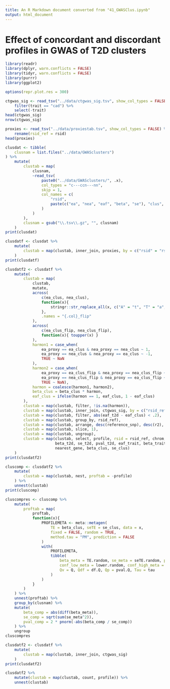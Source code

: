 ```yaml
---
title: An R Markdown document converted from "41_GWASClus.ipynb"
output: html_document
---
```


# Effect of concordant and discordant profiles in GWAS of T2D clusters

```r
library(readr)
library(dplyr, warn.conflicts = FALSE)
library(tidyr, warn.conflicts = FALSE)
library(purrr)
library(ggplot2)
```

```r
options(repr.plot.res = 300)
```

```r
ctgwas_sig <- read_tsv("../data/ctgwas_sig.tsv", show_col_types = FALSE) %>%
    filter(trait == "cad") %>%
    select(-trait)
head(ctgwas_sig)
nrow(ctgwas_sig)
```

```r
proxies <- read_tsv("../data/proxiestab.tsv", show_col_types = FALSE) %>%
    rename(rsid_ref = rsid)
head(proxies)
```

```r
clusdat <- tibble(
    clusnam = list.files("../data/GWASclusters")
) %>%
    mutate(
        clustab = map(
            clusnam, 
            ~read_tsv(
                paste0("../data/GWASclusters/", .x), 
                col_types = "c---ccn---nn",
                skip = 1,
                col_names = c(
                    "rsid", 
                    paste(c("ea", "nea", "eaf", "beta", "se"), "clus", sep = "_")
                )
            )
        ),
        clusnam = gsub("\\.tsv\\.gz", "", clusnam)
    )
print(clusdat)
```

```r
clusdatf <- clusdat %>%
    mutate(
        clustab = map(clustab, inner_join, proxies, by = c("rsid" = "rsid_proxy"))
    )
print(clusdatf)
```

```r
clusdatf2 <- clusdatf %>%
    mutate(
        clustab = map(
            clustab,
            mutate,
            across(
                c(ea_clus, nea_clus),
                function(x){
                    stringr::str_replace_all(x, c("A" = "t", "T" = "a", "C" = "g", "G" = "c"))
                },
                .names = "{.col}_flip"
            ),
            across(
                c(ea_clus_flip, nea_clus_flip),
                function(x){ toupper(x) }
            ),
            harmon1 = case_when(
                ea_proxy == ea_clus & nea_proxy == nea_clus ~ 1,
                ea_proxy == nea_clus & nea_proxy == ea_clus ~ -1,
                TRUE ~ NaN
            ),
            harmon2 = case_when(
                ea_proxy == ea_clus_flip & nea_proxy == nea_clus_flip ~ 1,
                ea_proxy == nea_clus_flip & nea_proxy == ea_clus_flip ~ -1,
                TRUE ~ NaN),
            harmon = coalesce(harmon1, harmon2),
            beta_clus = beta_clus * harmon,
            eaf_clus = ifelse(harmon == 1, eaf_clus, 1 - eaf_clus)
        ),
        clustab = map(clustab, filter, !is.na(harmon)),
        clustab = map(clustab, inner_join, ctgwas_sig, by = c("rsid_ref" = "rsid", "ea_t2d", "nea_t2d")),
        clustab = map(clustab, filter, abs(eaf_t2d - eaf_clus) < .2),
        clustab = map(clustab, group_by, rsid_ref),
        clustab = map(clustab, arrange, desc(reference_snp), desc(r2), desc(abs(beta_clus/se_clus))),
        clustab = map(clustab, slice, 1),
        clustab = map(clustab, ungroup),
        clustab = map(clustab, select, profile, rsid = rsid_ref, chrom, pos, ea_t2d, nea_t2d, eaf_t2d,
                      beta_t2d, se_t2d, pval_t2d, eaf_trait, beta_trait, se_trait, pval_trait, pval_cgwas,
                      nearest_gene, beta_clus, se_clus)
    )
print(clusdatf2)
```

```r
cluscomp <- clusdatf2 %>%
    mutate(
        clustab = map(clustab, nest, proftab = -profile)
    ) %>%
    unnest(clustab)
print(cluscomp)
```

```r
cluscompres <- cluscomp %>%
    mutate(
        proftab = map(
            proftab,
            function(x){
                PROFILEMETA <- meta::metagen(
                    TE = beta_clus, seTE = se_clus, data = x,
                    fixed = FALSE, random = TRUE,
                    method.tau = "PM", prediction = FALSE
                )
                with(
                    PROFILEMETA,
                    tibble(
                        beta_meta = TE.random, se_meta = seTE.random, pval_meta = pval.random, 
                        conf_low_meta = lower.random, conf_high_meta = upper.random,
                        Qv = Q, Qdf = df.Q, Qp = pval.Q, Tau = tau
                    )
                )
            }
        )
    ) %>%
    unnest(proftab) %>%
    group_by(clusnam) %>%
    mutate(
        beta_comp = abs(diff(beta_meta)),
        se_comp = sqrt(sum(se_meta^2)),
        pval_comp = 2 * pnorm(-abs(beta_comp / se_comp))
    ) %>%
    ungroup
cluscompres
```

```r
clusdatf2 <- clusdatf %>%
    mutate(
        clustab = map(clustab, inner_join, ctgwas_sig)
    )
print(clusdatf2)
```

```r
clusdatf2 %>%
    mutate(clustab = map(clustab, count, profile)) %>%
    unnest(clustab)
```

